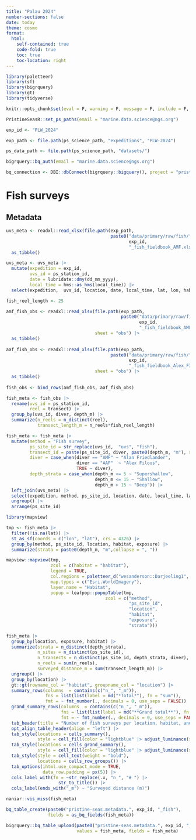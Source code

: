 ```yaml
---
title: "Palau 2024"
number-sections: false
date: today
theme: cosmo
format: 
  html:
    self-contained: true
    code-fold: true
    toc: true
    toc-location: right
---
```


```r
library(paletteer)
library(sf)
library(bigrquery)
library(gt)
library(tidyverse)

knitr::opts_chunk$set(eval = F, warning = F, message = F, include = F, echo = F)

PristineSeasR::set_ps_paths(email = "marine.data.science@ngs.org")

exp_id <- "PLW_2024"

exp_path <- file.path(ps_science_path, "expeditions", "PLW-2024")

ps_data_path <- file.path(ps_science_path, "datasets/")

bigrquery::bq_auth(email = "marine.data.science@ngs.org")

bq_connection <- DBI::dbConnect(bigrquery::bigquery(), project = "pristine-seas")
```

# Fish surveys

## Metadata

```r
uvs_meta <- readxl::read_xlsx(file.path(exp_path, 
                                        paste0("data/primary/raw/fish/",
                                               exp_id,
                                               "_fish_fieldbook_AMF.xlsx"))) |> 
  as_tibble()

uvs_meta <- uvs_meta |> 
  mutate(expedition = exp_id, 
         uvs_id = ps_station_id,
         date = lubridate::dmy(dd_mm_yyyy),
         local_time = hms::as_hms(local_time)) |> 
  select(expedition,  uvs_id, location, date, local_time, lat, lon, habitat, exposure, alternative_site_id, everything(), -dd_mm_yyyy, -sand_number, -sand_m, -ps_station_id, -team_lead)
```

```r
fish_reel_length <- 25

amf_fish_obs <- readxl::read_xlsx(file.path(exp_path, 
                                            paste0("data/primary/raw/fish/",
                                                   exp_id,
                                                   "_fish_fieldbook_AMF.xlsx")),
                                  sheet = "obs") |> 
  as_tibble()
  
aaf_fish_obs <- readxl::read_xlsx(file.path(exp_path, 
                                        paste0("data/primary/raw/fish/",
                                               exp_id,
                                               "_fish_fieldbook_Alex_FINAL.xlsx")),
                                  sheet = "obs") |> 
  as_tibble()
  
fish_obs <- bind_rows(amf_fish_obs, aaf_fish_obs) 

fish_meta <- fish_obs |> 
  rename(uvs_id = ps_station_id,
         reel = transect) |> 
  group_by(uvs_id, diver, depth_m) |>
  summarize(n_reels = n_distinct(reel),
            transect_length_m = n_reels*fish_reel_length) 

fish_meta <- fish_meta |> 
  mutate(method = "Fish survey",
         ps_site_id = str_replace(uvs_id,  "uvs", "fish"),
         transect_id = paste(ps_site_id, diver, paste0(depth_m, "m"), sep = "_"),
         diver = case_when(diver == "AMF" ~ "Alan Friedlander", 
                           diver == "AAF"  ~ "Alex Filous",
                           TRUE ~ diver),
         depth_strata = case_when(depth_m <= 5 ~ "Supershallow",
                                  depth_m <= 15 ~ "Shallow",
                                  depth_m > 15 ~ "Deep")) |> 
  left_join(uvs_meta) |> 
  select(expedition, method, ps_site_id, location, date, local_time, lat, lon, habitat, exposure, transect_id, depth_strata, depth_m, transect_length_m, n_reels, uvs_id , alternative_site_id, diver) |> 
  ungroup() |> 
  arrange(ps_site_id)
```

```r
library(mapview)

tmp <- fish_meta |> 
  filter(!is.na(lat)) |> 
  st_as_sf(coords = c("lon", "lat"), crs = 4326) |> 
  group_by(method, ps_site_id, location, habitat, exposure) |> 
  summarize(strata = paste0(depth_m, "m",collapse = ", "))

mapview::mapview(tmp,
                 zcol = c(habitat = "habitat"), 
                 legend = TRUE,
                 col.regions = paletteer_d("wesanderson::Darjeeling1", 3),
                 map.types = c("Esri.WorldImagery"),
                 layer.name = "Habitat",
                 popup = leafpop::popupTable(tmp,
                                      zcol = c("method",
                                               "ps_site_id",
                                               "location",
                                               "habitat",
                                               "exposure", 
                                               "strata")))
```

```r
fish_meta |> 
  group_by(location, exposure, habitat) |> 
  summarize(strata = n_distinct(depth_strata),
            n_sites = n_distinct(ps_site_id),
            n_transects = n_distinct(ps_site_id, depth_strata, diver),
            n_reels = sum(n_reels),
            surveyed_distance_m = sum(transect_length_m)) |> 
  ungroup() |> 
  group_by(location) |> 
  gt::gt(rowname_col = "habitat", groupname_col = "location") |> 
  summary_rows(columns  = contains(c("n_", "_m")),
               fns = list(list(label = md("*Total*"), fn = "sum")),
               fmt = ~ fmt_number(., decimals = 0, use_seps = FALSE)) |> 
  grand_summary_rows(columns  = contains(c("n_", "_m")),
                     fns = list(list(label = md("**Grand total**"), fn = "sum")),
                     fmt = ~ fmt_number(., decimals = 0, use_seps = FALSE)) |> 
  tab_header(title = "Number of fish surveys per location, habitat, and exposure") |>
  opt_align_table_header(align = "left") |> 
  tab_style(locations = cells_summary(),
            style = cell_fill(color = "lightblue" |> adjust_luminance(steps = +1))) |> 
  tab_style(locations = cells_grand_summary(),
            style = cell_fill(color = "lightblue" |> adjust_luminance(steps = +2))) |> 
  tab_style(style = cell_text(weight = "bold"),
            locations = cells_row_groups()) |> 
  tab_options(ihtml.use_compact_mode = TRUE,
              data_row.padding = px(5)) |> 
  cols_label_with(fn = ~str_replace(.x, "n_", "# ") |> 
                    str_to_title()) |> 
  cols_label(ends_with("_m") ~ "Surveyed distance (m)")
```
```r
naniar::vis_miss(fish_meta)
```

```r
bq_table_create(paste0("pristine-seas.metadata.", exp_id, "_fish"), 
                fields = as_bq_fields(fish_meta))

bigrquery::bq_table_upload(paste0("pristine-seas.metadata.", exp_id, "_fish"), 
                           values = fish_meta, fields = fish_meta)
```

